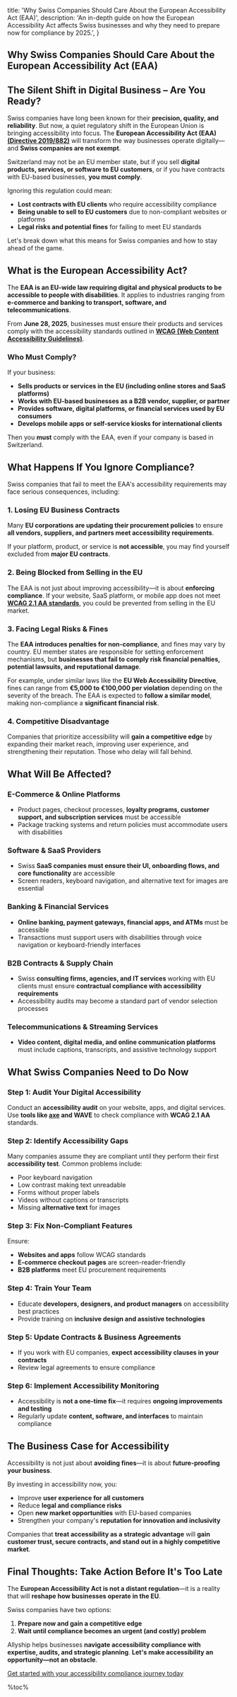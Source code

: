  title: 'Why Swiss Companies Should Care About the European Accessibility Act (EAA)',
  description: 'An in-depth guide on how the European Accessibility Act affects Swiss businesses and why they need to prepare now for compliance by 2025.',
}

<article>

# Why Swiss Companies Should Care About the European Accessibility Act (EAA)

## The Silent Shift in Digital Business – Are You Ready?

Swiss companies have long been known for their **precision, quality, and reliability**. But now, a quiet regulatory shift in the European Union is bringing accessibility into focus. The **European Accessibility Act (EAA) [(Directive 2019/882)](https://eur-lex.europa.eu/legal-content/EN/TXT/?uri=CELEX%3A32019L0882)** will transform the way businesses operate digitally—and **Swiss companies are not exempt**.

Switzerland may not be an EU member state, but if you sell **digital products, services, or software to EU customers**, or if you have contracts with EU-based businesses, **you must comply**.

Ignoring this regulation could mean:
- **Lost contracts with EU clients** who require accessibility compliance
- **Being unable to sell to EU customers** due to non-compliant websites or platforms
- **Legal risks and potential fines** for failing to meet EU standards

Let's break down what this means for Swiss companies and how to stay ahead of the game.

## What is the European Accessibility Act?

The **EAA is an EU-wide law requiring digital and physical products to be accessible to people with disabilities**. It applies to industries ranging from **e-commerce and banking to transport, software, and telecommunications**.

From **June 28, 2025**, businesses must ensure their products and services comply with the accessibility standards outlined in **[WCAG (Web Content Accessibility Guidelines)](https://www.w3.org/WAI/standards-guidelines/wcag/)**.

### Who Must Comply?

If your business:
- **Sells products or services in the EU (including online stores and SaaS platforms)**
- **Works with EU-based businesses as a B2B vendor, supplier, or partner**
- **Provides software, digital platforms, or financial services used by EU consumers**
- **Develops mobile apps or self-service kiosks for international clients**

Then you **must** comply with the EAA, even if your company is based in Switzerland.

## What Happens If You Ignore Compliance?

Swiss companies that fail to meet the EAA's accessibility requirements may face serious consequences, including:

### 1. Losing EU Business Contracts
Many **EU corporations are updating their procurement policies** to ensure **all vendors, suppliers, and partners meet accessibility requirements**.

If your platform, product, or service is **not accessible**, you may find yourself excluded from **major EU contracts**.

### 2. Being Blocked from Selling in the EU
The EAA is not just about improving accessibility—it is about **enforcing compliance**. If your website, SaaS platform, or mobile app does not meet **[WCAG 2.1 AA standards](https://www.w3.org/TR/WCAG21/)**, you could be prevented from selling in the EU market.

### 3. Facing Legal Risks & Fines
The **EAA introduces penalties for non-compliance**, and fines may vary by country. EU member states are responsible for setting enforcement mechanisms, but **businesses that fail to comply risk financial penalties, potential lawsuits, and reputational damage**.

For example, under similar laws like the **EU Web Accessibility Directive**, fines can range from **€5,000 to €100,000 per violation** depending on the severity of the breach. The EAA is expected to **follow a similar model**, making non-compliance a **significant financial risk**.

### 4. Competitive Disadvantage
Companies that prioritize accessibility will **gain a competitive edge** by expanding their market reach, improving user experience, and strengthening their reputation. Those who delay will fall behind.

## What Will Be Affected?

### E-Commerce & Online Platforms
- Product pages, checkout processes, **loyalty programs, customer support, and subscription services** must be accessible
- Package tracking systems and return policies must accommodate users with disabilities

### Software & SaaS Providers
- Swiss **SaaS companies must ensure their UI, onboarding flows, and core functionality** are accessible
- Screen readers, keyboard navigation, and alternative text for images are essential

### Banking & Financial Services
- **Online banking, payment gateways, financial apps, and ATMs** must be accessible
- Transactions must support users with disabilities through voice navigation or keyboard-friendly interfaces

### B2B Contracts & Supply Chain
- Swiss **consulting firms, agencies, and IT services** working with EU clients must ensure **contractual compliance with accessibility requirements**
- Accessibility audits may become a standard part of vendor selection processes

### Telecommunications & Streaming Services
- **Video content, digital media, and online communication platforms** must include captions, transcripts, and assistive technology support

## What Swiss Companies Need to Do Now

### Step 1: Audit Your Digital Accessibility
Conduct an **accessibility audit** on your website, apps, and digital services. Use **tools like [axe](https://www.deque.com/axe/) and WAVE** to check compliance with **WCAG 2.1 AA** standards.

### Step 2: Identify Accessibility Gaps
Many companies assume they are compliant until they perform their first **accessibility test**. Common problems include:
- Poor keyboard navigation
- Low contrast making text unreadable
- Forms without proper labels
- Videos without captions or transcripts
- Missing **alternative text** for images

### Step 3: Fix Non-Compliant Features
Ensure:
- **Websites and apps** follow WCAG standards
- **E-commerce checkout pages** are screen-reader-friendly
- **B2B platforms** meet EU procurement requirements

### Step 4: Train Your Team
- Educate **developers, designers, and product managers** on accessibility best practices
- Provide training on **inclusive design and assistive technologies**

### Step 5: Update Contracts & Business Agreements
- If you work with EU companies, **expect accessibility clauses in your contracts**
- Review legal agreements to ensure compliance

### Step 6: Implement Accessibility Monitoring
- Accessibility is **not a one-time fix**—it requires **ongoing improvements and testing**
- Regularly update **content, software, and interfaces** to maintain compliance

## The Business Case for Accessibility

Accessibility is not just about **avoiding fines**—it is about **future-proofing your business**.

By investing in accessibility now, you:
- Improve **user experience for all customers**
- Reduce **legal and compliance risks**
- Open **new market opportunities** with EU-based companies
- Strengthen your company's **reputation for innovation and inclusivity**

Companies that **treat accessibility as a strategic advantage** will **gain customer trust, secure contracts, and stand out in a highly competitive market**.

## Final Thoughts: Take Action Before It's Too Late

The **European Accessibility Act is not a distant regulation**—it is a reality that will **reshape how businesses operate in the EU**.

Swiss companies have two options:
1. **Prepare now and gain a competitive edge**
2. **Wait until compliance becomes an urgent (and costly) problem**

Allyship helps businesses **navigate accessibility compliance with expertise, audits, and strategic planning**. **Let's make accessibility an opportunity—not an obstacle**.

[Get started with your accessibility compliance journey today](/contact)

</article>

%toc%
